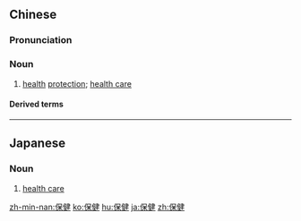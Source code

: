 ==Chinese==
{{zh-forms}}

===Pronunciation===
{{zh-pron
|m=bǎojiàn
|c=bou2 gin6
|mn=pó-kiān
|cat=n
}}

===Noun===
{{zh-noun}}

# [[health]] [[protection]]; [[health care]]

====Derived terms====
{{zh-der|保健品|保健食品|保健員|衛生保健|醫療保健}}

{{zh-cat|Advanced}}

----

==Japanese==
{{ja-kanjitab|ほ|けん|yomi=on}}

===Noun===
{{ja-noun|ほけん}}

# {{lb|ja|medicine|sort=ほけん}} [[health care]]

[[zh-min-nan:保健]]
[[ko:保健]]
[[hu:保健]]
[[ja:保健]]
[[zh:保健]]